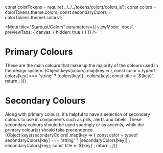 const colorTokens = require('../../../tokens/colors/colors.js');
const colors = colorTokens.theme.colors;
const secondaryColors = colorTokens.theme1.colors1;

<Meta
  title="Stardust/Colors"
  parameters={{ viewMode: 'docs', previewTabs: { canvas: { hidden: true } } }}
/>

# Primary Colours

<Subtitle>
  These are the main colours that make up the majority of the colours used in
  the design system.
</Subtitle>

<ColorPalette>
  {Object.keys(colors).map(key => {
    const color = typeof colors[key] === 'string' ? [colors[key]] : colors[key];
    const title = `${key}`;
    return <ColorItem key={key} title={title} colors={color} />;
  })}

</ColorPalette>

# Secondary Colours

<Subtitle>
  Along with primary colours, it's helpful to have a selection of secondary
  colours to use in components such as pills, alerts and labels. These secondary
  colours should be used sparingly or as accents, while the primary colour(s)
  should take precendence.
</Subtitle>

<ColorPalette>
  {Object.keys(secondaryColors).map(key => {
    const color = typeof secondaryColors[key] === 'string' ? [secondaryColors[key]] : secondaryColors[key];
    const title = `${key}`;
    return <ColorItem key={key} title={title} colors={color} />;
  })}

</ColorPalette>
